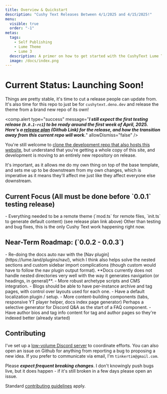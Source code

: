 ```yaml
---
title: Overview & Quickstart
description: "Cushy Text Releases Between 4/1/2025 and 4/15/2025!"
menu:
  visible: true
  order: "-1"
metas:
  tags:
    - Self Publishing
    - Lume Theme
    - Lume 3 
  description: A primer on how to get started with the CushyText Lume Theme, Currently Under Heavy Development.
  image: /docs/index.png
---
```


# Current Status: <span class="text--success">Launching Soon!</span>

Things are pretty stable, it's time to cut a release people can update from. It's also time
for this repo to just be for `cushytext.deno.dev` and release the theme from a brand new 
repo of its own!

<comp.alert
  type="success"
  message="***I still expect the first testing release (`0.0.1-rc1`) to be ready around the first week of April, 2025. Here's a [release plan](https://github.com/timthepost/cushytext/blob/main/RELEASE-TODO.md) (Github Link) for the release, and how the transition away from this current repo will work.***"
  allowDismiss="false"
/>

You're still welcome to [clone the development repo that also hosts 
this website](https://github.com/timthepost/cushytext), but understand 
that you're getting a whole copy of this site, and development is moving 
to an entirely new repository on release.

It's important, as it allows me do my own thing on top of the base
template, and sets me up to be downstream from my own changes, which 
is imperative as it means they'll affect me just like they affect 
everyone else downstream.

<h2 id="current_focus">Current Focus (All must be done before `0.0.1` testing release)</h2>
 - Everything needed to be a remote theme (`mod.ts` for remote files, 
   `init.ts` to generate default content) (see release plan link above)
   Other than testing and bug fixes, this is the only Cushy Text work happening 
   right now.

<h2 id="roadmap">Near-Term Roadmap: (`0.0.2 - 0.0.3`)</h2>
 - Re-doing the docs auto nav with the [Nav plugin](https://lume.land/plugins/nav/), 
   which I think also helps solve the nested sections and custom sidebar import 
   complications (though custom would have to follow the nav plugin output format).
   **Docs currently does not handle nested directories very well with the way it 
   generates navigation (or headings, in general)**.
 - More robust archetype scripts and CMS integration.
 - Blogs should be able to have per-instance archive and tag pages, with control
   over layouts used for each one.
 - Have a default localization plugin / setup.
 - More content-building components (tabs, responsive YT player helper, docs index
   page generator) Perhaps a selective generator for Discord Q&A as the start of a 
   FAQ component.
 - Have author bios and tag info content for tag and author pages so they're
   indexed better (already started)

<h2 id="contributing">Contributing</h2>

I've set up a [low-volume Discord server](https://discord.gg/ETx8S8cWwH) to coordinate efforts. You can
also open an issue on Github for anything from reporting a bug to proposing
a new idea. If you prefer to communicate via email, I'm `tinkertim@gmail.com`.

Please ***expect frequent breaking changes***. I don't knowingly push bugs 
live, but it does happen - if it's still broken in a few days please open an 
issue.

Standard [contributing guidelines](https://www.contributor-covenant.org/version/2/1/code_of_conduct/) apply.


